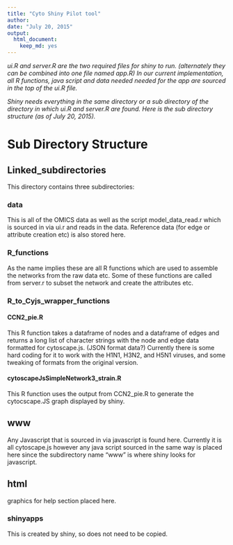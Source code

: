 ```yaml
---
title: "Cyto Shiny Pilot tool"
author: 
date: "July 20, 2015"
output:
  html_document:
    keep_md: yes
---
```



*ui.R and server.R are the two required files for shiny to run.  (alternately they can be combined into one file named app.R)  In our current implementation, all R functions, java script and data needed needed for the app are sourced in the top of the ui.R file.* 

*Shiny needs everything in the same directory or a sub directory of the directory in which ui.R and server.R are found.  Here is the sub directory structure (as of July 20, 2015).*

# Sub Directory Structure #

## Linked_subdirectories ##

This directory contains three subdirectories: 

### data ##

This is all of the OMICS data as well as the script model_data_read.r which is sourced in via ui.r and reads in the data. Reference data (for edge or attribute creation etc) is also stored here.

### R_functions ###

As the name implies these are all R functions which are used to assemble the networks from the raw data etc.  Some of these functions are called from server.r to subset the network and create the attributes etc.


### R_to_Cyjs_wrapper_functions ###

#### CCN2_pie.R ####
This R function takes a dataframe of nodes and a dataframe of edges and returns a long list of character strings with the node and edge data formatted for cytoscape.js. (JSON format data?)  Currently there is some hard coding for it to work with the H1N1, H3N2, and H5N1 viruses, and some tweaking of formats from the original version.

#### cytoscapeJsSimpleNetwork3_strain.R ####
This R function uses the output from CCN2_pie.R to generate the cytocscape.JS graph displayed by shiny.  

## www ##

Any Javascript that is sourced in via javascript is found here.  Currently it is all cytoscape.js however any java script sourced in the same way is placed here since the subdirectory name "www" is where shiny looks for javascript.

## html ##

graphics for help section placed here.


### shinyapps ###

This is created by shiny, so does not need to be copied. 


